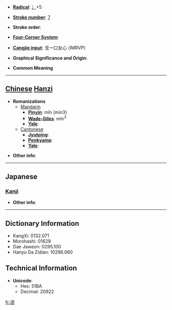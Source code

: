 * '''[[Wiktionary:Chinese radical index| Radical]]''': [[Wiktionary:Chinese radical index 冫|冫]]+5

* '''[[Wiktionary:Chinese total strokes index|Stroke number]]''': [[Wiktionary:Chinese total strokes index 7|7]]

* '''Stroke order''': 

* '''[[Wiktionary:Chinese four corner index|Four-Corner System]]''': 

* '''[[Wiktionary:Chinese Cangjie index|Cangjie input]]''': 戈一口女心 (IMRVP)

* '''Graphical Significance and Origin''': 

* '''Common Meaning'''

----

== [[Chinese]] [[Hanzi]] ==

* '''Romanizations'''
** [[Mandarin]]
*** '''[[Pinyin]]''': mǐn (min3)
*** '''[[Wade-Giles]]''': min<sup>3</sup>
*** '''[[Yale]]''': 
**[[Cantonese]]
***'''[[Jyutping]]''':
***'''[[Penkyamp]]''': 
***'''[[Yale]]''': 

* '''Other info''': 

----

==Japanese==
===[[Kanji]]===
{{kanji|on readings=[[びん]] (bin), [[べん]] (ben), [[みん]] (min), [[めん]] (men)
|kun readings=[[ほろびる]] (horobiru)
}}

* '''Other info''':  

----

== Dictionary Information ==

* KangXi: 0132.071
* Morohashi: 01629
* Dae Jaweon: 0295.100
* Hanyu Da Zidian: 10296.060

== Technical Information ==

* '''Unicode''':
** Hex: 51BA
** Decimal: 20922

[[fr:冺]]